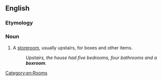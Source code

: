 {{also|box room}}

==English==

===Etymology===
{{compound|box|room|lang=en}}

===Noun===
{{en-noun}}

# A [[storeroom]], usually upstairs, for boxes and other items.
#: ''Upstairs, the house had five bedrooms, four bathrooms and a '''boxroom'''.''

[[Category:en:Rooms]]